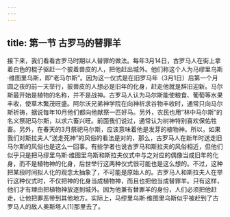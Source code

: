 ```yaml
---
---
---
```

title: 第一节 古罗马的替罪羊
---




接下来，我们看看古罗马时期以人替罪的做法。每年3月14日，古罗马人在街上拿着白色的棍子驱赶一个披着兽皮的人，把他赶出城外。他们称这个人为马缪里乌斯·维图里乌斯，即“老马尔斯”。因为这一仪式是在旧罗马年（3月1日）后第一个月圆之夜的前一天举行，披兽皮的人想必是旧年的化身，赶走他就是辞旧迎新。马尔斯最开始是植物的名称，并不是战神。古罗马人认为马尔斯能使粮食、葡萄等水果丰收，使草木繁茂旺盛。阿尔沃兄弟神学院在向神祈求谷物丰收时，通常只向马尔斯祈祷，据说每年10月他们都向他献祭一匹好马。另外，农民也用“林中马尔斯”的名义祭祀马尔斯，以求六畜兴旺。前面我们说过，通常认为树神特别喜欢保佑牲畜。另外，在春天的3月祭祀马尔斯，应该意味着他是发芽的植物神。所以，如果我们对斯拉夫人“送走死神”的风俗的看法是对的，那么，古罗马人在新年时送走旧马尔斯的风俗也是这么一回事。有些学者也说古罗马和斯拉夫的风俗相近，但他们似乎只是把马缪里乌斯·维图里乌斯和斯拉夫仪式中与之对应的偶像当成旧年的化身，而不是植物神的化身，后世举行这两种仪式很可能也是这么想的。不过，这种把某段时间拟人化的观念太抽象了，不可能是原始人的。古罗马人和斯拉夫人在举行这种仪式时，不仅把神的化身当成植物神，而且也把他当成替罪羊。只有这样，他们才有理由把植物神放逐到城外。因为他兼有替罪羊的身份，人们必须把他赶走，让他把罪恶带到其他地方。实际上，马缪里乌斯·维图里乌斯似乎被赶到了古罗马人的敌人奥斯塔人[1]那里去了。